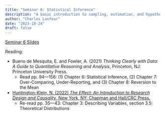 ```yaml
---
title: "Seminar 6: Statistical Inference"
description: "A basic introduction to sampling, estimation, and hypothesis testing"
author: "Charles Lanfear"
date: "2023-10-24"
draft: false
---
```


[Seminar 6 Slides](https://clanfear.github.io/ioc_crm/_lectures/statistical-inference/slides_statistical-inference.html)

Reading:

* Bueno de Mesquita, E. and Fowler, A. (2021) *Thinking Clearly with Data: A Guide to Quantitative Reasoning and Analysis*, Princeton, NJ: Princeton University Press.
   * Read pp. 94—156: (1) Chapter 6: Statistical Inference, (2) Chapter 7: Over-Comparing, Under-Reporting, and (3) Chapter 8: Reversion to the Mean

* [Huntington-Klein, N. (2022) *The Effect: An Introduction to Research Design and Causality*, New York, NY: Chapman and Hall/CRC Press.](https://theeffectbook.net/index.html) 
   * Re-read pp. 35—43: Chapter 3: Describing Variables, section 3.5: Theoretical Distributions
